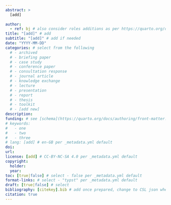 ```yaml
---
abstract: >
  [add]
  
author:
  - ref: bj # also consider roles additions as per https://quarto.org/docs/journals/authors.html
title: "[add]" # add
subtitle: "[add]" # add if needed
date: "YYYY-MM-DD"
categories: # select from the following
  # - archived
  # - briefing paper
  # - case study
  # - conference paper
  # - consultation response
  # - journal article
  # - knowledge exchange
  # - lecture
  # - presentation
  # - report
  # - thesis
  # - toolkit
  # - [add new]
description:
funding: # see [schema](https://quarto.org/docs/authoring/front-matter.html#funding)
# keywords:  
#   - one
#   - two
#   - three
# lang: [add] # en-GB per _metadata.yml default
doi: 
url: 
license: [add] # CC-BY-NC-SA 4.0 per _metadata.yml default
copyright:
  holder: 
  year: 
toc: [true|false] # select - false per _metadata.yml default
format-links: # select - "typst" per _metadata.yml default
draft: [true|false] # select
bibliography: [citekey].bib # add once prepared, change to CSL json where possible
citation: true
---
```


<!-- ## Availability -->

<!-- Brief description here [e.g. A briefing paper on prison labour in the US, available at <https://eprints.bbk.ac.uk/id/eprint/53813>.]-->

<!-- OR -->

<!-- ## Title here and text to follow -->